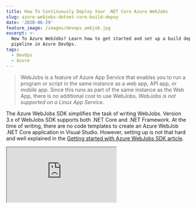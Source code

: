 ```yaml
---
title: How To Continuously Deploy Your .NET Core Azure WebJobs
slug: azure-webjobs-dotnet-core-build-depoy
date: '2020-06-29'
feature_image: /images/devops_webjob.jpg
excerpt: >-
  New To Azure WebJobs? Learn how to get started and set up a build deploy
  pipeline in Azure DevOps.
tags:
  - DevOps
  - Azure
---
```

> WebJobs is a feature of Azure App Service that enables you to run a program or script in the same instance as a web app, API app, or mobile app. Since this runs as part of the same instance as the Web App, there is no additional cost to use WebJobs. _WebJobs is not supported on a Linux App Service._

The Azure WebJobs SDK simplifies the task of writing WebJobs. Version 3.x of WebJobs SDK supports both .NET Core and .NET Framework. At the time of writing, there are no code templates to create an Azure WebJob .NET Core application in Visual Studio. However, setting up is not that hard and well explained in the [Getting started with Azure WebJobs SDK article](https://docs.microsoft.com/en-us/azure/app-service/webjobs-sdk-get-started).

<iframe src="https://www.youtube.com/embed/HXZWvobMbo0" />

## Set Up Azure WebJob

All you need to do is create a .NET Core Console application (from the Visual Studio templates), add the _[Microsoft.Azure.WebJobs](https://www.nuget.org/packages/Microsoft.Azure.WebJobs)_ and _[Microsoft.Azure.WebJobs.Extensions](https://www.nuget.org/packages/Microsoft.Azure.WebJobs.Extensions/)_ NuGet packages. Update the Program.cs file in the .NET Console Application to use the HostBuilder as shown. If you want to log to the console, also add the _[Microsoft.Extensions.Logging.Console](https://www.nuget.org/packages/Microsoft.Extensions.Logging.Console/)_ NuGet package.

```csharp
static async Task Main()
{
    var builder = new HostBuilder();
#if DEBUG
    builder.UseEnvironment("development");
#endif
    builder.ConfigureWebJobs(b =>
    {
        b.AddAzureStorageCoreServices();
        b.AddAzureStorage();

    });
    builder.ConfigureLogging((context, b) =>
    {
        b.AddConsole();
    });
    var host = builder.Build();
    using (host)
    {
        await host.RunAsync();
    }
}

```

To run the [host in development mode](https://docs.microsoft.com/en-us/azure/app-service/webjobs-sdk-how-to#host-development-settings) call the _UseEnvironment_ method on the builder and set it to _development_. It increases the queue polling interval, sets log level to verbose, etc., and makes development more efficient.

### Adding the Job

Azure Functions is also built on the WebJobs SDK, and both have a lot in common. To add a Job, we add a 'Function.'

The HostBuilder that we created is the container for these functions. It listens to various Triggers and calls the functions.

Triggers define how a function is invoked, and a function must have exactly one trigger.

> [Check this article](https://docs.microsoft.com/en-us/azure/azure-functions/functions-compare-logic-apps-ms-flow-webjobs#compare-functions-and-webjobs) for the full differences between Azure WebJobs and Azure Functions.

```csharp
public class ProcessMessageFunction
{
    private QueueClient _queueClient;
    public ProcessMessageFunction(IConfiguration configuration)
    {
        _queueClient = new QueueClient(configuration["AzureWebJobsStorage"], "processed");
    }

    public string ProcessQueueMessage([QueueTrigger("queue")] string message, ILogger logger)
    {
        await _queueClient.SendMessageAsync($"Processed {message} {DateTime.Now}");
        logger.LogInformation(message);
        return message;
    }
}

```

The above function is triggered every time a message is dropped in the Azure Storage Queue with the name 'queue.' The function reads the message and drops it back to another queue named 'processed.' It adds a Processed text and the date and time it was processed.

[![](/images/asp_net_core_banner.png)](https://www.youtube.com/playlist?list=PL59L9XrzUa-nqfCHIKazYMFRKapPNI4sP)

## Azure DevOps Pipeline

Since we are not much interested in what the function is doing, let's move to set up the Build/Deploy pipeline for this Azure Function. I have a sample pipeline set up here (details at the bottom of the post) in case you want to refer to it at any step. You can also check out the video above for the full setup walkthrough.

When setting up the build/deploy pipeline, I prefer to set it up as two separate pipelines.

-   a Build Pipeline that builds and generates a build artifact
-   a Release Pipeline that deploys the build artifact to the different environments (Dev, Test or Prod)

### Build Pipeline

To create a new build pipeline, go to the Pipelines section under your Azure DevOps project. Click the new pipeline and choose the repository source. Once you have selected the repository source, the wizard will prompt you to select a template to create the pipeline.

![](/images/devops_webjob_pipeline_template.jpg)

Select 'Starter pipeline' from the template options, which will help set up the template from scratch. Clear off everything under the 'steps' section in the yml file.

In the build pipeline, we need to achieve the below.

-   Build the Project
-   Publish the project (to create the executable file)
-   Archive/Zip the publish folder
-   Publish the Archive as Build Artifact

#### Build and Publish The Project

To build and publish the project, we will use the [DotNetCoreCLI task](https://docs.microsoft.com/en-us/azure/devops/pipelines/tasks/build/dotnet-core-cli?view=azure-devops). The CLI tasks need the project path to build and also any additional arguments that you want to pass. Below are the tasks to build and publish the WebJobs project.

```yml
- task: DotNetCoreCLI@2
  inputs:
    command: 'build'
    projects: '**/*.csproj'
    arguments: '--configuration Release'

- task: DotNetCoreCLI@2
  inputs:
    command: 'publish'
    publishWebProjects: false
    projects: '**/*.csproj'
    arguments: '--output $(Build.BinariesDirectory)/publish_output/App_Data/jobs/continuous/YoutubeWebJob'
    zipAfterPublish: false
    modifyOutputPath: false

```

For both the tasks we pass in a wildcard selector for the csproj, since we only have one project in the whole repository. If you have multiple projects, make sure to provide the WebJobs project file's name just to build that. ('WebJobExample.WebJob' in this case).

#### WebJobs Folder Structure

The 'publish' task, has a specific folder structure (_App\_Data/jobs/continuous/YoutubeWebJob_) as the output folder. It is by convention, and Azure expects WebJobs to be in that folder structure in the webserver (IIS). Depending on whether the WebJob is continuous (App_Data/jobs/continuous) or triggered (App\_Data/jobs/triggered), the build artifacts need to be placed appropriately. To enable multiple WebJobs under the same server, we can add them under a Folder inside the expected folder paths, like \_YoutubeWebJob_ folder above.

> **NOTE:** The continuous or triggered folder is not related to the 'trigger' in QueueTrigger. Any job that is manually triggered or run based on a cron expression goes under the 'triggered' folder. All other WebJobs should be under the continuous folder.

The trigger word with both the folder and the QueueTrigger (for example) can be slightly confusing. Any job that is manually triggered or run based on a cron expression goes under the 'triggered' folder. All other WebJobs should be under the continuous folder. In this example, since it is a QueueTrigger job, we need to keep running continuously and get triggered whenever a message is dropped in the queue. So it needs to be deployed under the continuous folder.

#### Archive and Publish

To archive the build output, you can either specify the _zipAfterPublish_ to true in the [dotnet core CLI task](https://docs.microsoft.com/en-us/azure/devops/pipelines/tasks/build/dotnet-core-cli?view=azure-devops) step above or add a separate step as shown below.

The below step uses the [Archive Files Task](https://docs.microsoft.com/en-us/azure/devops/pipelines/tasks/utility/archive-files?view=azure-devops) and [Publish Build Artifacts Task](https://docs.microsoft.com/en-us/azure/devops/pipelines/tasks/utility/publish-build-artifacts?view=azure-devops).

```yml
- task: ArchiveFiles@2
  inputs:
    rootFolderOrFile: '$(Build.BinariesDirectory)/publish_output'
    includeRootFolder: false
    archiveType: 'zip'
    archiveFile: '$(Build.ArtifactStagingDirectory)/$(Build.BuildId).zip'
    replaceExistingArchive: true

- task: PublishBuildArtifacts@1
  inputs:
    PathtoPublish: '$(Build.ArtifactStagingDirectory)'
    ArtifactName: 'drop'
    publishLocation: 'Container'

```

On saving the pipeline file, it will commit to your repository with the specified filename ([azure-pipelines.yml](https://rahulpnath.visualstudio.com/YouTube%20Samples/_git/MessageSender.Function?path=%2Fazure-pipelines.yml)). We now have out build pipeline, which creates a build artifact, a zip file with the console application executable (the Web Job) and the associated DLL's.

### Release Pipeline

Azure Web Jobs are deployed to Azure Web app either independently or as part of the Web App that it lives under. In this example, it is getting deployed independently. If you want to package it along with a Web App, you can update the build pipeline to generate the Web App to the '(Build.BinariesDirectory)/publish\_output' folder. [Check out an example here](https://www.youtube.com/watch?v=QbmLxfRCt38) where I build and deploy a Create React Application

To create a new Release Pipeline, go to the Releases section under Pipelines in Azure DevOps, as shown in the image below (1).

![](/images/devops_webjob_release_pipeline.jpg)

Select the Artifact that you want to deploy (2). In this case, choose the build pipeline that we created in the previous step.

Stages in the Release pipeline represent the different environments that you want to deploy your application. In the example above, I have added two stages - 'Dev' and 'Test.' Any time a release is created, it is automatically deployed to the 'Dev' environment. You can manually deploy it to the next stage ('Test') when you have the code ready for Testing.

![Azure DevOps Release Dev Stage Tasks - 'Deploy Azure App Service' Task to deploy WebJob to Azure WebApp](/images/devops_webjob_release_stage.jpg)

The 'Dev' and 'Test' stage has a single task in it - [Deploy Azure App Service Task](https://github.com/microsoft/azure-pipelines-tasks/blob/master/Tasks/AzureRmWebAppDeploymentV4/README.md).You can specify the Azure Subscription (1) to which the WebJob needs to be deployed to, select the App Service name (2). The package or folder path specifies the path to the artifact. When a release is created, the linked artifact is automatically downloaded to the '_$(System.DefaultWorkingDirectory)_' by DevOps. The zip file that we published as part of the build pipeline will be available in this location.

Depending on the environment you are running, the WebJob will connect to different resources. Add these values as Release Variables to your Release pipeline. To replace this in the configuration file, use the 'File Transforms & Variable Substitution Options' and specify the 'appsettings.json' file name. DevOps will automatically replace variables that match the name in the file with that in the Release Variables.

The Azure WebJobs deployment is successfully set up. Trigger a new build, which should automatically trigger a new release and deploy it to the Web App that you have selected for the environment.

Find the related source code and the build/release pipeline below.

**[Source Code](https://rahulpnath.visualstudio.com/YouTube%20Samples/_git/MessageSender.Function)**  
**[Build Pipeline](https://rahulpnath.visualstudio.com/YouTube%20Samples/_build?definitionId=16)**  
**[Release Pipeline](https://rahulpnath.visualstudio.com/YouTube%20Samples/_release?_a=releases&view=mine&definitionId=7)**

Hope this helps you set up a new Azure WebJob and configure the build/deploy pipeline in Azure DevOps.
